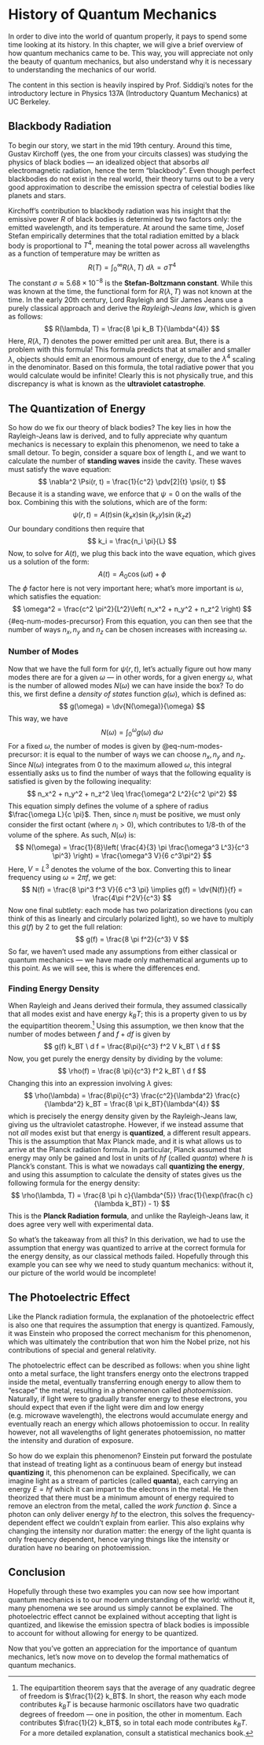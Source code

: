 # History of Quantum Mechanics

In order to dive into the world of quantum properly, it pays to spend some time looking at its history. In
this chapter, we will give a brief overview of how quantum mechanics came to be. This way, you will
appreciate not only the beauty of quantum mechanics, but also understand why it is necessary to understanding
the mechanics of our world. 

The content in this section is heavily inspired by Prof. Siddiqi's notes for the introductory lecture in
Physics 137A (Introductory Quantum Mechanics) at UC Berkeley. 

## Blackbody Radiation
To begin our story, we start in the mid 19th century. Around this time, Gustav Kirchoff (yes, the one from your
circuits classes) was studying the physics of black bodies --- an idealized object that absorbs *all*
electromagnetic radiation, hence the term "blackbody". Even though perfect blackbodies do not exist in the
real world, their theory turns out to be a very good approximation to describe the emission spectra of
celestial bodies like planets and stars. 

Kirchoff's contribution to blackbody radiation was his insight that the emissive power $R$ of black bodies is
determined by two factors only: the emitted wavelength, and its temperature. At around the same time, Josef Stefan
empirically determines that the total radiation emitted by a black body is proportional to $T^{4}$, meaning
the total power across all wavelengths as a function of temperature may be written as 
$$
	R(T) = \int_{0}^{\infty} R(\lambda, T) \ d\lambda = \sigma T^{4}
$$
The constant $\sigma \approx 5.68 \times 10^{-8}$ is the **Stefan-Boltzmann constant**. While this was known
at the time, the functional form for $R(\lambda, T)$ was not known at the time. In the early 20th century,
Lord Rayleigh and Sir James Jeans use a purely classical approach and derive the *Rayleigh-Jeans law*, which is
given as follows:
$$
	R(\lambda, T) = \frac{8 \pi k_B T}{\lambda^{4}}
$$
Here, $R(\lambda, T)$ denotes the power emitted per unit area. But, there is a problem with this formula!
This formula predicts that at smaller and smaller $\lambda$, objects should emit an enormous amount of
energy, due to the $\lambda^{4}$ scaling in the denominator. Based on this formula, the total radiative power
that you would calculate would be infinite! Clearly this is not physically true, and this discrepancy is
what is known as the **ultraviolet catastrophe**.

## The Quantization of Energy
<!-- NOTE: I did go through the full derviation here; if you think it's too long, feel free to cut some of
this out.  -->
So how do we fix our theory of black bodies? The key lies in how the Rayleigh-Jeans law is derived, and to
fully appreciate why quantum mechanics is necessary to explain this phenomenon, we need to take a small
detour. To begin, consider a square box of length $L$, and we want to calculate
the number of **standing waves** inside the cavity. These waves must satisfy the wave equation:
$$
	\nabla^2 \Psi(r, t) = \frac{1}{c^2} \pdv[2]{t} \psi(r, t)
$$
Because it is a standing wave, we enforce that $\psi = 0$ on the walls of the box. Combining this with the
solutions, which are of the form:
$$
	\psi(r, t) = A(t) \sin(k_x x) \sin (k_y y)\sin (k_z z)
$$
Our boundary conditions then require that 
$$
	k_i = \frac{n_i \pi}{L}
$$
Now, to solve for $A(t)$, we plug this back into the wave equation, which gives us a solution of the form:
$$
	A(t) = A_0 \cos (\omega t) + \phi
$$
The $\phi$ factor here is not very important here; what's more important is $\omega$, which satisfies the
equation:
$$
	\omega^2 = \frac{c^2 \pi^2}{L^2}\left( n_x^2 + n_y^2 + n_z^2 \right)
$${#eq-num-modes-precursor}
From this equation, you can then see that the number of ways $n_x, n_y$ and $n_z$ can be chosen increases
with increasing $\omega$. 

### Number of Modes
Now that we have the full form for $\psi(r, t)$, let's actually figure out how many modes there are
for a given $\omega$ --- in other words, for a given energy $\omega$, what is the number of allowed 
modes $N(\omega)$ we can have inside the box? To do this, we first define a *density of states* function
$g(\omega)$, which is defined as:
$$
	g(\omega) = \dv{N(\omega)}{\omega}
$$
This way, we have 
$$
	N(\omega) = \int_{0}^{\omega} g(\omega) \ d \omega
$$
For a fixed $\omega$, the number of modes is given by @eq-num-modes-precursor: it is equal to the number of ways we can
choose $n_x, n_y$ and $n_z$. Since $N(\omega)$ integrates from 0 to the maximum allowed $\omega$, this
integral essentially asks us to find the number of ways that the following equality is satisfied is given by
the following inequality:
$$
	n_x^2 + n_y^2 + n_z^2 \leq \frac{\omega^2 L^2}{c^2 \pi^2}
$$
This equation simply defines the volume of a sphere of radius $\frac{\omega L}{c \pi}$. Then, since $n_i$
must be positive, we must only consider the first octant (where $n_i > 0$), which contributes to $1 / 8$-th
of the volume of the sphere. As such, $N(\omega)$ is:
$$
	N(\omega) = \frac{1}{8}\left( \frac{4}{3} \pi \frac{\omega^3 L^3}{c^3 \pi^3} \right)  = \frac{\omega^3
	V}{6 c^3\pi^2}
$$
Here, $V = L^3$ denotes the volume of the box. Converting this to linear frequency using $\omega = 2\pi f$, we get:
$$
	N(f) = \frac{8 \pi^3 f^3 V}{6 c^3 \pi} \implies g(f) = \dv{N(f)}{f} = \frac{4\pi f^2V}{c^3}
$$
Now one final subtlety: each mode has two polarization directions (you can think of this as linearly and
circularly polarized light), so we have to multiply this $g(f)$ by 2 to get the full relation:
$$
	g(f) = \frac{8 \pi f^2}{c^3} V
$$
So far, we haven't used made any assumptions from either classical or quantum mechanics --- we have made only
mathematical arguments up to this point. As we will see, this is where the differences end. 

### Finding Energy Density
When Rayleigh and Jeans derived their formula, they assumed classically that all modes exist and have energy
$k_BT$; this is a property given to us by the equipartition theorem.[^1] Using this assumption, we then know
that the number of modes between $f$ and $f + d f$ is given by 
$$
	g(f) k_BT \ d f = \frac{8\pi}{c^3} f^2 V k_BT  \ d f
$$
Now, you get purely the energy density by dividing by the volume:
$$
	\rho(f) = \frac{8 \pi}{c^3} f^2 k_BT \ d f
$$
Changing this into an expression involving $\lambda$ gives:
$$
	\rho(\lambda) = \frac{8\pi}{c^3} \frac{c^2}{\lambda^2} \frac{c}{\lambda^2} k_BT = \frac{8 \pi
	k_BT}{\lambda^{4}}
$$
which is precisely the energy density given by the Rayleigh-Jeans law, giving us the ultraviolet catastrophe.
However, if we instead assume that not *all* modes exist but that energy is **quantized**, a different result
appears. This is the assumption that Max Planck made, and it is what allows us to arrive at the Planck
radiation formula. In particular, Planck assumed that energy may only be gained and lost in units of $hf$
(called *quanta*) where $h$ is Planck's constant. This is what we nowadays call **quantizing the energy**,
and using this assumption to calculate the density of states gives us the following formula for the energy
density:
$$
	\rho(\lambda, T) = \frac{8 \pi h c}{\lambda^{5}} \frac{1}{\exp(\frac{h c}{\lambda k_BT}) - 1}
$$
This is the **Planck Radiation formula**, and unlike the Rayleigh-Jeans law, it does agree very well with
experimental data.   

So what's the takeaway from all this? In this derivation, we had to use the assumption that energy was
quantized to arrive at the correct formula for the energy density, as our classical methods failed. Hopefully
through this example you can see why we need to study quantum mechanics: without it, our picture of the world
would be incomplete!

## The Photoelectric Effect

Like the Planck radiation formula, the explanation of the photoelectric effect is also one that requires the
assumption that energy is quantized. Famously, it was Einstein who proposed the correct mechanism for this
phenomenon, which was ultimately the contribution that won him the Nobel prize, not his contributions of
special and general relativity. 

The photoelectric effect can be described as follows: when you shine light onto a metal surface, the light
transfers energy onto the electrons trapped inside the metal, eventually transferring enough energy to allow
them to "escape" the metal, resulting in a phenomenon called *photoemission*. Naturally, if light were to
gradually transfer energy to these electrons, you should expect that even if the light were dim and low
energy (e.g. microwave wavelength), the electrons would accumulate energy and eventually reach an energy
which allows photoemission to occur. In reality however, not all wavelengths of light generates
photoemission, no matter the intensity and duration of exposure.  

So how do we explain this phenomenon? Einstein put forward the postulate that instead of treating light as a
continuous beam of energy but instead **quantizing** it, this phenomenon can be explained. Specifically, we
can imagine light as a stream of particles (called **quanta**), each carrying an energy $E = hf$ which it can
impart to the electrons in the metal. He then theorized that there must be a minimum amount of energy
required to remove an electron from the metal, called the *work function* $\phi$. Since a photon can only
deliver energy $hf$ to the electron, this solves the frequency-dependent effect we couldn't explain from
earlier. This also explains why changing the intensity nor duration matter: the energy of the light quanta is
only frequency dependent, hence varying things like the intensity or duration have no bearing on
photoemission.  

## Conclusion
Hopefully through these two examples you can now see how important quantum mechanics is to our modern
understanding of the world: without it, many phenomena we see around us simply cannot be explained. The
photoelectric effect cannot be explained without accepting that light is quantized, and likewise the emission
spectra of black bodies is impossible to account for without allowing for energy to be quantized.  

Now that you've gotten an appreciation for the importance of quantum mechanics, let's now move on to
develop the formal mathematics of quantum mechanics.    

<script type="text/tikz">
\begin{tikzpicture}
  \draw (0,0) circle (1in);
\end{tikzpicture}
</script>

[^1]: The equipartition theorem says that the average of any quadratic degree of freedom is $\frac{1}{2}
	k_BT$. In short, the reason why each mode contributes $k_BT$ is because harmonic oscillators have two
	quadratic degrees of freedom --- one in position, the other in momentum. Each contributes $\frac{1}{2}
	k_BT$, so in total each mode contributes $k_BT$. For a more detailed explanation, consult a statistical
	mechanics book.    



